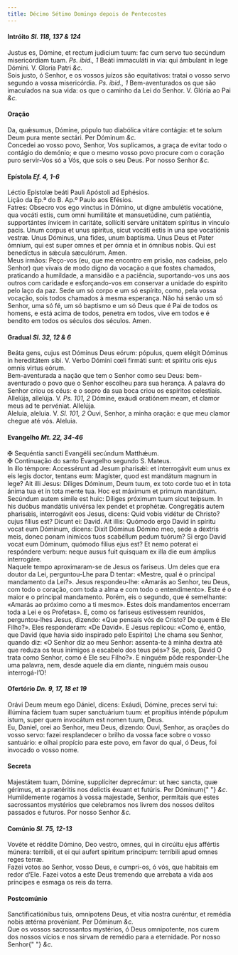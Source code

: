 ```yaml
---
title: Décimo Sétimo Domingo depois de Pentecostes
---
```


<h4 class="text-center">
  Intróito <em>Sl. 118, 137 & 124</em>
</h4>
<div class="container-fluid">
  <div class="row">
    <div class="col-6 dropcaps text-justify">
      Justus es, Dómine, et rectum judicium tuum: fac cum servo tuo secúndum
      misericórdiam tuam. <em>Ps. ibid., 1</em> Beáti immaculáti in via: qui
      ámbulant in lege Dómini. V. Gloria Patri <em>&c.</em>
    </div>
    <div class="col-6 dropcaps text-justify">
      Sois justo, ó Senhor, e os vossos juízos são equitativos: tratai o vosso
      servo segundo a vossa misericórdia. <em>Ps. ibid., 1</em> Bem-aventurados
      os que são imaculados na sua vida: os que o caminho da Lei do Senhor. V.
      Glória ao Pai <em>&c.</em>
    </div>
  </div>
</div>

<h4 class="text-center">Oração</h4>
<div class="container-fluid">
  <div class="row">
    <div class="col-6 dropcaps text-justify">
      Da, quǽsumus, Dómine, pópulo tuo diabólica vitáre contágia: et te solum
      Deum pura mente sectári. Per Dóminum <em>&c.</em>
    </div>
    <div class="col-6 dropcaps text-justify">
      Concedei ao vosso povo, Senhor, Vos suplicamos, a graça de evitar todo o
      contágio do demónio; e que o mesmo vosso povo procure com o coração puro
      servir-Vos só a Vós, que sois o seu Deus. Por nosso Senhor <em>&c.</em>
    </div>
  </div>
</div>

<h4 class="text-center">
  Epístola <em>Ef. 4, 1-6</em>
</h4>
<div class="container-fluid">
  <div class="row">
    <div class="col-6 text-justify">
      Léctio Epístolæ beáti Pauli Apóstoli ad Ephésios.
    </div>
    <div class="col-6 text-justify">
      Lição da Ep.ª do B. Ap.º Paulo aos Efésios.
    </div>
    <div class="col-6 dropcaps text-justify">
      Fatres: Obsecro vos ego vinctus in Dómino, ut digne ambulétis vocatióne,
      qua vocáti estis, cum omni humilitáte et mansuetúdine, cum patiéntia,
      supportántes ínvicem in caritáte, sollíciti serváre unitátem spíritus in
      vínculo pacis. Unum corpus et unus spíritus, sicut vocáti estis in una spe
      vocatiónis vestræ. Unus Dóminus, una fides, unum baptísma. Unus Deus et
      Pater ómnium, qui est super omnes et per ómnia et in ómnibus nobis. Qui
      est benedíctus in sǽcula sæculórum. Amen.
    </div>
    <div class="col-6 dropcaps text-justify">
      Meus irmãos: Peço-vos (eu, que me encontro em prisão, nas cadeias, pelo
      Senhor) que vivais de modo digno da vocação a que fostes chamados,
      praticando a humildade, a mansidão e a paciência, suportando-vos uns aos
      outros com caridade e esforçando-vos em conservar a unidade do espírito
      pelo laço da paz. Sede um só corpo e um só espírito, como, pela vossa
      vocação, sois todos chamados à mesma esperança. Não há senão um só Senhor,
      uma só fé, um só baptismo e um só Deus que é Pai de todos os homens, e
      está acima de todos, penetra em todos, vive em todos e é bendito em todos
      os séculos dos séculos. Amen.
    </div>
  </div>
</div>

<h4 class="text-center">
  Gradual <em>Sl. 32, 12 & 6</em>
</h4>
<div class="container-fluid">
  <div class="row">
    <div class="col-6 dropcaps text-justify">
      Beáta gens, cujus est Dóminus Deus eórum: pópulus, quem elégit Dóminus in
      hereditátem sibi. V. Verbo Dómini cœli firmáti sunt: et spíritu oris ejus
      omnis virtus eórum.
    </div>
    <div class="col-6 dropcaps text-justify">
      Bem-aventurada a nação que tem o Senhor como seu Deus: bem-aventurado o
      povo que o Senhor escolheu para sua herança. A palavra do Senhor criou os
      céus: e o sopro da sua boca criou os espíritos celestiais.
    </div>
    <div class="col-6 text-justify">
      Allelúja, allelúja. V. <em>Ps. 101, 2</em> Dómine, exáudi oratiónem meam,
      et clamor meus ad te pervéniat. Allelúja.
    </div>
    <div class="col-6 text-justify">
      Aleluia, aleluia. V. <em>Sl. 101, 2</em> Ouvi, Senhor, a minha oração: e
      que meu clamor chegue até vós. Aleluia.
    </div>
  </div>
</div>

<h4 class="text-center">
  Evangelho <em>Mt. 22, 34-46</em>
</h4>
<div class="container-fluid">
  <div class="row">
    <div class="col-6 text-justify">
      <span class="text-danger">&#10016;</span> Sequéntia sancti Evangélii
      secúndum Matthǽum.
    </div>
    <div class="col-6 text-justify">
      <span class="text-danger">&#10016;</span> Continuação do santo Evangelho
      segundo S. Mateus.
    </div>
    <div class="col-6 dropcaps text-justify">
      In illo témpore: Accessérunt ad Jesum pharisǽi: et interrogávit eum unus
      ex eis legis doctor, tentans eum: Magíster, quod est mandátum magnum in
      lege? Ait illi Jesus: Díliges Dóminum, Deum tuum, ex toto corde tuo et in
      tota ánima tua et in tota mente tua. Hoc est máximum et primum mandátum.
      Secúndum autem símile est huic: Díliges próximum tuum sicut teípsum. In
      his duóbus mandátis univérsa lex pendet et prophétæ. Congregátis autem
      pharisǽis, interrogávit eos Jesus, dicens: Quid vobis vidétur de Christo?
      cujus fílius est? Dicunt ei: David. Ait illis: Quómodo ergo David in
      spíritu vocat eum Dóminum, dicens: Dixit Dóminus Dómino meo, sede a
      dextris meis, donec ponam inimícos tuos scabéllum pedum tuórum? Si ergo
      David vocat eum Dóminum, quómodo fílius ejus est? Et nemo poterat ei
      respóndere verbum: neque ausus fuit quisquam ex illa die eum ámplius
      interrogáre.
    </div>
    <div class="col-6 dropcaps text-justify">
      Naquele tempo aproximaram-se de Jesus os fariseus. Um deles que era doutor
      da Lei, perguntou-Lhe para D tentar: «Mestre, qual é o principal
      mandamento da Lei?». Jesus respondeu-lhe: «Amarás ao Senhor, teu Deus, com
      todo o coração, com toda a alma e com todo o entendimento». Este é o maior
      e o principal mandamento. Porém, eis o segundo, que é semelhante: «Amarás
      ao próximo como a ti mesmo». Estes dois mandamentos encerram toda a Lei e
      os Profetas». E, como os fariseus estivessem reunidos, perguntou-lhes
      Jesus, dizendo: «Que pensais vós de Cristo? De quem é Ele Filho?». Eles
      responderam: «De David». E Jesus replicou: «Como é, então, que David (que
      havia sido inspirado pelo Espírito) Lhe chama seu Senhor, quando diz: «O
      Senhor diz ao meu Senhor: assenta-te à minha dextra até que reduza os teus
      inimigos a escabelo dos teus pés»? Se, pois, David O trata como Senhor,
      como é Ele seu Filho?». E ninguém pôde responder-Lhe uma palavra, nem,
      desde aquele dia em diante, ninguém mais ousou interrogá-l’O!
    </div>
  </div>
</div>

<h4 class="text-center">
  Ofertório <em>Dn. 9, 17, 18 et 19</em>
</h4>
<div class="container-fluid">
  <div class="row">
    <div class="col-6 dropcaps text-justify">
      Orávi Deum meum ego Dániel, dicens: Exáudi, Dómine, preces servi tui:
      illúmina fáciem tuam super sanctuárium tuum: et propítius inténde pópulum
      istum, super quem invocátum est nomen tuum, Deus.
    </div>
    <div class="col-6 dropcaps text-justify">
      Eu, Daniel, orei ao Senhor, meu Deus, dizendo: Ouvi, Senhor, as orações do
      vosso servo: fazei resplandecer o brilho da vossa face sobre o vosso
      santuário: e olhai propício para este povo, em favor do qual, ó Deus, foi
      invocado o vosso nome.
    </div>
  </div>
</div>

<h4 class="text-center">Secreta</h4>
<div class="container-fluid">
  <div class="row">
    <div class="col-6 dropcaps text-justify">
      Majestátem tuam, Dómine, supplíciter deprecámur: ut hæc sancta, quæ
      gérimus, et a prætéritis nos delictis éxuant et futúris. Per Dóminum{" "}
      <em>&c.</em>
    </div>
    <div class="col-6 dropcaps text-justify">
      Humildemente rogamos à vossa majestade, Senhor, permitais que estes
      sacrossantos mystérios que celebramos nos livrem dos nossos delitos
      passados e futuros. Por nosso Senhor <em>&c.</em>
    </div>
  </div>
</div>

<h4 class="text-center">
  Comúnio <em>Sl. 75, 12-13</em>
</h4>
<div class="container-fluid">
  <div class="row">
    <div class="col-6 dropcaps text-justify">
      Vovéte et réddite Dómino, Deo vestro, omnes, qui in circúitu ejus affértis
      múnera: terríbili, et ei qui aufert spíritum príncipum: terríbili apud
      omnes reges terræ.
    </div>
    <div class="col-6 dropcaps text-justify">
      Fazei votos ao Senhor, vosso Deus, e cumpri-os, ó vós, que habitais em
      redor d’Ele. Fazei votos a este Deus tremendo que arrebata a vida aos
      príncipes e esmaga os reis da terra.
    </div>
  </div>
</div>

<h4 class="text-center">Postcomúnio</h4>
<div class="container-fluid">
  <div class="row">
    <div class="col-6 dropcaps text-justify">
      Sanctificatiónibus tuis, omnípotens Deus, et vítia nostra curéntur, et
      remédia nobis ætérna provéniant. Per Dóminum <em>&c.</em>
    </div>
    <div class="col-6 dropcaps text-justify">
      Que os vossos sacrossantos mystérios, ó Deus omnipotente, nos curem dos
      nossos vícios e nos sirvam de remédio para a eternidade. Por nosso Senhor{" "}
      <em>&c.</em>
    </div>
  </div>
</div>
